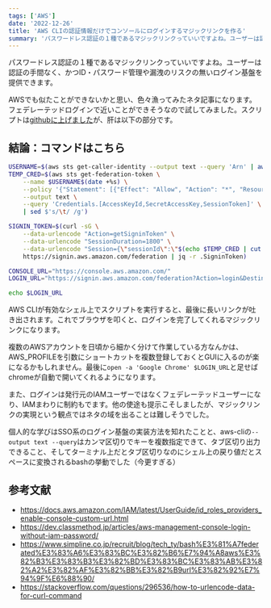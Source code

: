 ```yaml
---
tags: ['AWS']
date: '2022-12-26'
title: 'AWS CLIの認証情報だけでコンソールにログインするマジックリンクを作る'
summary: 'パスワードレス認証の１種であるマジックリンクっていいですよね。ユーザーは認証の手間なく、かつID・パスワード管理や漏洩のリスクの無いログイン基盤を提供できます。  AWSでも似たことができないかと思い、色々漁ってみたネタ記事になります。フェデレーテッドログインで近いことができそうなので試してみました。'
---
```



パスワードレス認証の１種であるマジックリンクっていいですよね。ユーザーは認証の手間なく、かつID・パスワード管理や漏洩のリスクの無いログイン基盤を提供できます。

AWSでも似たことができないかと思い、色々漁ってみたネタ記事になります。フェデレーテッドログインで近いことができそうなので試してみました。スクリプトは[githubに上げました](https://github.com/umihico/aws-magic-link)が、肝は以下の部分です。

## 結論：コマンドはこちら

```bash
USERNAME=$(aws sts get-caller-identity --output text --query 'Arn' | awk -F/ '{print $NF}')
TEMP_CRED=$(aws sts get-federation-token \
    --name $USERNAME$(date +%s) \
    --policy '{"Statement": [{"Effect": "Allow", "Action": "*", "Resource": "*"}]}' \
    --output text \
    --query 'Credentials.[AccessKeyId,SecretAccessKey,SessionToken]' \
    | sed $'s/\t/ /g')

SIGNIN_TOKEN=$(curl -sG \
    --data-urlencode "Action=getSigninToken" \
    --data-urlencode "SessionDuration=1800" \
    --data-urlencode "Session={\"sessionId\":\"$(echo $TEMP_CRED | cut -d ' ' -f1)\",\"sessionKey\":\"$(echo $TEMP_CRED | cut -d ' ' -f2)\",\"sessionToken\":\"$(echo $TEMP_CRED | cut -d ' ' -f3)\"}" \
    https://signin.aws.amazon.com/federation | jq -r .SigninToken)

CONSOLE_URL="https://console.aws.amazon.com/"
LOGIN_URL="https://signin.aws.amazon.com/federation?Action=login&Destination=${CONSOLE_URL}&SigninToken=${SIGNIN_TOKEN}"

echo $LOGIN_URL
```

AWS CLIが有効なシェル上でスクリプトを実行すると、最後に長いリンクが吐き出されます。これでブラウザを叩くと、ログインを完了してくれるマジックリンクになります。

複数のAWSアカウントを日頃から細かく分けて作業している方なんかは、AWS_PROFILEを引数にショートカットを複数登録しておくとGUIに入るのが楽になるかもしれません。最後に`open -a 'Google Chrome' $LOGIN_URL`と足せばchromeが自動で開いてくれるようになります。

また、ログインは発行元のIAMユーザーではなくフェデレーテッドユーザーになり、IAMまわりに制約もでます。他の使途も提示こそしましたが、マジックリンクの実現という観点ではネタの域を出ることは難しそうでした。

個人的な学びはSSO系のログイン基盤の実装方法を知れたことと、aws-cliの`--output text --query`はカンマ区切りでキーを複数指定できて、タブ区切り出力できること、そしてターミナル上だとタブ区切りなのにシェル上の戻り値だとスペースに変換されるbashの挙動でした（今更すぎる）

## 参考文献

- https://docs.aws.amazon.com/IAM/latest/UserGuide/id_roles_providers_enable-console-custom-url.html
- https://dev.classmethod.jp/articles/aws-management-console-login-without-iam-password/
- https://www.simpline.co.jp/recruit/blog/tech_ty/bash%E3%81%A7federated%E3%83%A6%E3%83%BC%E3%82%B6%E7%94%A8aws%E3%82%B3%E3%83%B3%E3%82%BD%E3%83%BC%E3%83%AB%E3%82%A2%E3%82%AF%E3%82%BB%E3%82%B9url%E3%82%92%E7%94%9F%E6%88%90/
- https://stackoverflow.com/questions/296536/how-to-urlencode-data-for-curl-command
